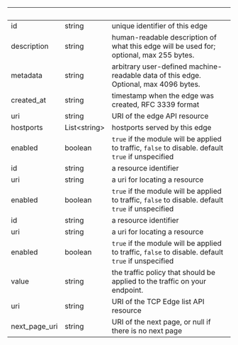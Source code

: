 | &nbsp;        | &nbsp;             | &nbsp;                                                                                             |
| ------------- | ------------------ | -------------------------------------------------------------------------------------------------- |
| id            | string             | unique identifier of this edge                                                                     |
| description   | string             | human-readable description of what this edge will be used for; optional, max 255 bytes.            |
| metadata      | string             | arbitrary user-defined machine-readable data of this edge. Optional, max 4096 bytes.               |
| created_at    | string             | timestamp when the edge was created, RFC 3339 format                                               |
| uri           | string             | URI of the edge API resource                                                                       |
| hostports     | List&lt;string&gt; | hostports served by this edge                                                                      |
| enabled       | boolean            | `true` if the module will be applied to traffic, `false` to disable. default `true` if unspecified |
| id            | string             | a resource identifier                                                                              |
| uri           | string             | a uri for locating a resource                                                                      |
| enabled       | boolean            | `true` if the module will be applied to traffic, `false` to disable. default `true` if unspecified |
| id            | string             | a resource identifier                                                                              |
| uri           | string             | a uri for locating a resource                                                                      |
| enabled       | boolean            | `true` if the module will be applied to traffic, `false` to disable. default `true` if unspecified |
| value         | string             | the traffic policy that should be applied to the traffic on your endpoint.                         |
| uri           | string             | URI of the TCP Edge list API resource                                                              |
| next_page_uri | string             | URI of the next page, or null if there is no next page                                             |
